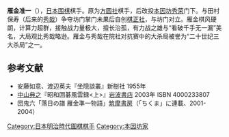 '''雁金准一'''（{{bd|1879年|7月30日|1959年|2月21日|catIdx=K}}），[[日本|日本]][[围棋|围棋]]棋手。原为[[方圆社|方圆社]]棋手，后改投[[本因坊秀荣|本因坊秀荣]]门下。与田村保寿（后来的[[秀哉|秀哉]]）争夺坊门掌门未果后自创[[棋正社|棋正社]]，与坊门对立。雁金棋风硬朗，计算力超群，接触战力量极大，擅长治孤，有力战之雄与“看破千手无一漏”美名，大局观比秀哉略逊。雁金与秀哉在院社对抗赛中的大杀局被誉为“二十世纪三大杀局”之一。

==参考文献==
*安藤如意、渡辺英夫『坐隠談叢』新樹社 1955年
*[[中山典之|中山典之]]『昭和囲碁風雲録<上>』[[岩波書店|岩波書店]] 2003年 ISBN 4000233807
*団鬼六「落日の譜 雁金準一物語」[[筑摩書房|筑摩書房]]（「ちくま」に連載、2001-2004）
{{Authority control}}
{{Japan-artist-stub}}
[[Category:日本明治時代圍棋棋手|Category:日本明治時代圍棋棋手]]
[[Category:本因坊家|Category:本因坊家]]
